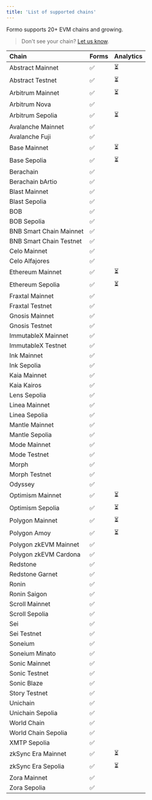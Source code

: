 ```yaml
---
title: 'List of supported chains'
---
```


Formo supports 20+ EVM chains and growing.

> Don't see your chain? [Let us know](mailto:support@formo.so).

| Chain                     | Forms | Analytics |
|:--------------------------|:------|:---------|
| Abstract Mainnet          | ✅    | ⏳        |
| Abstract Testnet          | ✅    | ⏳        |
| Arbitrum Mainnet          | ✅    | ⏳        |
| Arbitrum Nova             | ✅    |           |
| Arbitrum Sepolia          | ✅    | ⏳        |
| Avalanche Mainnet         | ✅    |           |
| Avalanche Fuji            | ✅    |           |
| Base Mainnet              | ✅    | ⏳        |
| Base Sepolia              | ✅    | ⏳        |
| Berachain                 | ✅    |           |
| Berachain bArtio          | ✅    |           |
| Blast Mainnet             | ✅    |           |
| Blast Sepolia             | ✅    |           |
| BOB                       | ✅    |           |
| BOB Sepolia               | ✅    |           |
| BNB Smart Chain Mainnet   | ✅    |           |
| BNB Smart Chain Testnet   | ✅    |           |
| Celo Mainnet              | ✅    |           |
| Celo Alfajores            | ✅    |           |
| Ethereum Mainnet          | ✅    | ⏳        |
| Ethereum Sepolia          | ✅    | ⏳        |
| Fraxtal Mainnet           | ✅    |           |
| Fraxtal Testnet           | ✅    |           |
| Gnosis Mainnet            | ✅    |           |
| Gnosis Testnet            | ✅    |           |
| ImmutableX Mainnet        | ✅    |           |
| ImmutableX Testnet        | ✅    |           |
| Ink Mainnet               | ✅    |           |
| Ink Sepolia               | ✅    |           |
| Kaia Mainnet              | ✅    |           |
| Kaia Kairos               | ✅    |           |
| Lens Sepolia              | ✅    |           |
| Linea Mainnet             | ✅    |           |
| Linea Sepolia             | ✅    |           |
| Mantle Mainnet            | ✅    |           |
| Mantle Sepolia            | ✅    |           |
| Mode Mainnet              | ✅    |           |
| Mode Testnet              | ✅    |           |
| Morph                     | ✅    |           |
| Morph Testnet             | ✅    |           |
| Odyssey                   | ✅    |           |
| Optimism Mainnet          | ✅    | ⏳        |
| Optimism Sepolia          | ✅    | ⏳        |
| Polygon Mainnet           | ✅    | ⏳        |
| Polygon Amoy              | ✅    | ⏳        |
| Polygon zkEVM Mainnet     | ✅    |           |
| Polygon zkEVM Cardona     | ✅    |           |
| Redstone                  | ✅    |           |
| Redstone Garnet           | ✅    |           |
| Ronin                     | ✅    |           |
| Ronin Saigon              | ✅    |           |
| Scroll Mainnet            | ✅    |           |
| Scroll Sepolia            | ✅    |           |
| Sei                       | ✅    |           |
| Sei Testnet               | ✅    |           |
| Soneium                   | ✅    |           |
| Soneium Minato            | ✅    |           |
| Sonic Mainnet             | ✅    |           |
| Sonic Testnet             | ✅    |           |
| Sonic Blaze               | ✅    |           |
| Story Testnet             | ✅    |           |
| Unichain                  | ✅    |           |
| Unichain Sepolia          | ✅    |           |
| World Chain               | ✅    |           |
| World Chain Sepolia       | ✅    |           |
| XMTP Sepolia              | ✅    |           |
| zkSync Era Mainnet        | ✅    | ⏳        |
| zkSync Era Sepolia        | ✅    | ⏳        |
| Zora Mainnet              | ✅    |           |
| Zora Sepolia              | ✅    |           |
